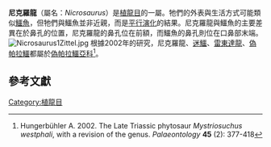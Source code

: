 {{automatic Taxobox
|name = 尼克羅龍
|fossil_range = {{fossil_range|228|201.3}}
|image = Nicrosaurus kapffi.JPG
|image_caption = 尼克羅龍的頭顱骨
|authority = Fraas, 1866
| subdivision_ranks = [[種|種]]
| subdivision = 
*'''''N. kapffi''''' <br><small>(Meyer, 1861) ([[模式種|模式種]])</small>
*'''''N. meyeri''''' <br><small>(Hungerbühler & Hunt, 2000)</small>
}}

'''尼克羅龍'''（屬名：''Nicrosaurus''）是[[植龍目|植龍目]]的一屬。牠們的外表與生活方式可能類似[[鱷魚|鱷魚]]，但牠們與鱷魚並非近親，而是[[平行演化|平行演化]]的結果。尼克羅龍與鱷魚的主要差異在於鼻孔的位置，尼克羅龍的鼻孔位在前額，而鱷魚的鼻孔則位在口鼻部末端。
[[File:Nicrosaurus1Zittel.jpg|thumb]] 
根據2002年的研究，尼克羅龍、[[迷鱷|迷鱷]]、[[雷東達龍|雷東達龍]]、[[偽帕拉鱷|偽帕拉鱷]]都屬於[[偽帕拉鱷亞科|偽帕拉鱷亞科]]<ref name="Hungerbühler, 2002">Hungerbühler A. 2002. The Late Triassic phytosaur ''Mystriosuchus westphali'', with a revision of the genus. ''Palaeontology'' '''45''' (2): 377-418</ref>。

==參考文獻==
<div class="references-small">
<references></references>
</div>
{{Taxonbar|from=Q5224431}}

[[Category:植龍目|Category:植龍目]]


{{Paleo-reptile-stub}}